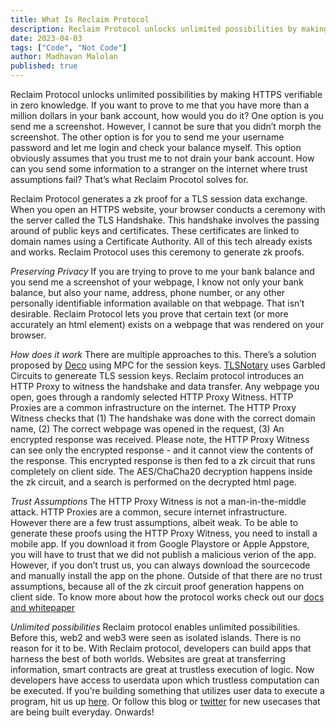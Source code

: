---
title: What Is Reclaim Protocol
description: Reclaim Protocol unlocks unlimited possibilities by making HTTPS verifiable in zero knowledge.
date: 2023-04-03
tags: ["Code", "Not Code"]
author: Madhavan Malolan
published: true
---

Reclaim Protocol unlocks unlimited possibilities by making HTTPS verifiable in zero knowledge. If you want to prove to me that you have more than a million dollars in your bank account, how would you do it? One option is you send me a screenshot. However, I cannot be sure that you didn’t morph the screenshot. The other option is for you to send me your username password and let me login and check your balance myself. This option obviously assumes that you trust me to not drain your bank account. How can you send some information to a stranger on the internet where trust assumptions fail? That’s what Reclaim Procotol solves for.

Reclaim Protocol generates a zk proof for a TLS session data exchange. When you open an HTTPS website, your browser conducts a ceremony with the server called the TLS Handshake. This handshake involves the passing around of public keys and certificates. These certificates are linked to domain names using a Certificate Authority. All of this tech already exists and works. Reclaim Protocol uses this ceremony to generate zk proofs.

_Preserving Privacy_ If you are trying to prove to me your bank balance and you send me a screenshot of your webpage, I know not only your bank balance, but also your name, address, phone number, or any other personally identifiable information available on that webpage. That isn’t desirable. Reclaim Protocol lets you prove that certain text (or more accurately an html element) exists on a webpage that was rendered on your browser.

_How does it work_ There are multiple approaches to this. There’s a solution proposed by [Deco](https://deco.works/) using MPC for the session keys. [TLSNotary](https://tlsnotary.org/) uses Garbled Circuits to genereate TLS session keys. Reclaim protocol introduces an HTTP Proxy to witness the handshake and data transfer. Any webpage you open, goes through a randomly selected HTTP Proxy Witness. HTTP Proxies are a common infrastructure on the internet. The HTTP Proxy Witness checks that (1) The handshake was done with the correct domain name, (2) The correct webpage was opened in the request, (3) An encrypted response was received. Please note, the HTTP Proxy Witness can see only the encrypted response - and it cannot view the contents of the response. This encrypted response is then fed to a zk circuit that runs completely on client side. The AES/ChaCha20 decryption happens inside the zk circuit, and a search is performed on the decrypted html page.

_Trust Assumptions_ The HTTP Proxy Witness is not a man-in-the-middle attack. HTTP Proxies are a common, secure internet infrastructure. However there are a few trust assumptions, albeit weak. To be able to generate these proofs using the HTTP Proxy Witness, you need to install a mobile app. If you download it from Google Playstore or Apple Appstore, you will have to trust that we did not publish a malicious verion of the app. However, if you don’t trust us, you can always download the sourcecode and manually install the app on the phone. Outside of that there are no trust assumptions, because all of the zk circuit proof generation happens on client side. To know more about how the protocol works check out our [docs and whitepaper](https://docs.reclaimprotocol.org/)

_Unlimited possibilities_ Reclaim protocol enables unlimited possibilities. Before this, web2 and web3 were seen as isolated islands. There is no reason for it to be. With Reclaim protocol, developers can build apps that harness the best of both worlds. Websites are great at transferring information, smart contracts are great at trustless execution of logic. Now developers have access to userdata upon which trustless computation can be executed. If you’re building something that utilizes user data to execute a program, hit us up [here](https://reclaimprotocol.org/). Or follow this blog or [twitter](https://twitter.com/protocolreclaim) for new usecases that are being built everyday. Onwards!

